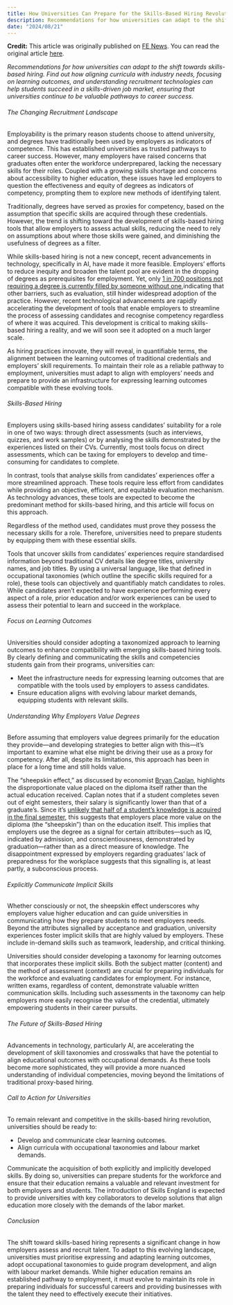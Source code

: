 ```yaml
---
title: How Universities Can Prepare for the Skills-Based Hiring Revolution
description: Recommendations for how universities can adapt to the shift towards skills-based hiring
date: "2024/08/21"
---
```

**Credit:** This article was originally published on [FE News](https://www.fenews.co.uk/). You can read the original article [here](https://www.fenews.co.uk/exclusive/how-universities-can-prepare-for-the-skills-based-hiring-revolution/).


*Recommendations for how universities can adapt to the shift towards skills-based hiring. Find out how aligning curricula with industry needs, focusing on learning outcomes, and understanding recruitment technologies can help students succeed in a skills-driven job market, ensuring that universities continue to be valuable pathways to career success.*

###### The Changing Recruitment Landscape

Employability is the primary reason students choose to attend university, and degrees have traditionally been used by employers as indicators of competence. This has established universities as trusted pathways to career success. However, many employers have raised concerns that graduates often enter the workforce underprepared, lacking the necessary skills for their roles. Coupled with a growing skills shortage and concerns about accessibility to higher education, these issues have led employers to question the effectiveness and equity of degrees as indicators of competency, prompting them to explore new methods of identifying talent.

Traditionally, degrees have served as proxies for competency, based on the assumption that specific skills are acquired through these credentials. However, the trend is shifting toward the development of skills-based hiring tools that allow employers to assess actual skills, reducing the need to rely on assumptions about where those skills were gained, and diminishing the usefulness of degrees as a filter.

While skills-based hiring is not a new concept, recent advancements in technology, specifically in AI, have made it more feasible. Employers’ efforts to reduce inequity and broaden the talent pool are evident in the dropping of degrees as prerequisites for employment. Yet, only [1 in 700 positions not requiring a degree is currently filled by someone without one](https://www.burningglassinstitute.org/research/skills-based-hiring-2024),indicating that other barriers, such as evaluation, still hinder widespread adoption of the practice. However, recent technological advancements are rapidly accelerating the development of tools that enable employers to streamline the process of assessing candidates and recognise competency regardless of where it was acquired. This development is critical to making skills-based hiring a reality, and we will soon see it adopted on a much larger scale.

As hiring practices innovate, they will reveal, in quantifiable terms, the alignment between the learning outcomes of traditional credentials and employers’ skill requirements. To maintain their role as a reliable pathway to employment, universities must adapt to align with employers’ needs and prepare to provide an infrastructure for expressing learning outcomes compatible with these evolving tools.

###### Skills-Based Hiring

Employers using skills-based hiring assess candidates’ suitability for a role in one of two ways: through direct assessments (such as interviews, quizzes, and work samples) or by analysing the skills demonstrated by the experiences listed on their CVs. Currently, most tools focus on direct assessments, which can be taxing for employers to develop and time-consuming for candidates to complete.

In contrast, tools that analyse skills from candidates’ experiences offer a more streamlined approach. These tools require less effort from candidates while providing an objective, efficient, and equitable evaluation mechanism. As technology advances, these tools are expected to become the predominant method for skills-based hiring, and this article will focus on this approach.

Regardless of the method used, candidates must prove they possess the necessary skills for a role. Therefore, universities need to prepare students by equipping them with these essential skills.

Tools that uncover skills from candidates’ experiences require standardised information beyond traditional CV details like degree titles, university names, and job titles. By using a universal language, like that defined in occupational taxonomies (which outline the specific skills required for a role), these tools can objectively and quantifiably match candidates to roles. While candidates aren’t expected to have experience performing every aspect of a role, prior education and/or work experiences can be used to assess their potential to learn and succeed in the workplace.

###### Focus on Learning Outcomes

Universities should consider adopting a taxonomized approach to learning outcomes to enhance compatibility with emerging skills-based hiring tools. By clearly defining and communicating the skills and competencies students gain from their programs, universities can:

* Meet the infrastructure needs for expressing learning outcomes that are compatible with the tools used by employers to assess candidates.
* Ensure education aligns with evolving labour market demands, equipping students with relevant skills.

###### Understanding Why Employers Value Degrees

Before assuming that employers value degrees primarily for the education they provide—and developing strategies to better align with this—it’s important to examine what else might be driving their use as a proxy for competency. After all, despite its limitations, this approach has been in place for a long time and still holds value.

The “sheepskin effect,” as discussed by economist [Bryan Caplan](http://www.bcaplan.com/), highlights the disproportionate value placed on the diploma itself rather than the actual education received. Caplan notes that if a student completes seven out of eight semesters, their salary is significantly lower than that of a graduate’s. Since it’s [unlikely that half of a student’s knowledge is acquired in the final semester](https://a16z.com/podcast/crisis-in-higher-ed-why-universities-still-matter-with-marc-ben/), this suggests that employers place more value on the diploma (the “sheepskin”) than on the education itself. This implies that employers use the degree as a signal for certain attributes—such as IQ, indicated by admission, and conscientiousness, demonstrated by graduation—rather than as a direct measure of knowledge. The disappointment expressed by employers regarding graduates’ lack of preparedness for the workplace suggests that this signalling is, at least partly, a subconscious process.

###### Explicitly Communicate Implicit Skills

Whether consciously or not, the sheepskin effect underscores why employers value higher education and can guide universities in communicating how they prepare students to meet employers needs. Beyond the attributes signalled by acceptance and graduation, university experiences foster implicit skills that are highly valued by employers. These include in-demand skills such as teamwork, leadership, and critical thinking.

Universities should consider developing a taxonomy for learning outcomes that incorporates these implicit skills. Both the subject matter (content) and the method of assessment (context) are crucial for preparing individuals for the workforce and evaluating candidates for employment. For instance, written exams, regardless of content, demonstrate valuable written communication skills. Including such assessments in the taxonomy can help employers more easily recognise the value of the credential, ultimately empowering students in their career pursuits.

###### The Future of Skills-Based Hiring

Advancements in technology, particularly AI, are accelerating the development of skill taxonomies and crosswalks that have the potential to align educational outcomes with occupational demands. As these tools become more sophisticated, they will provide a more nuanced understanding of individual competencies, moving beyond the limitations of traditional proxy-based hiring.

###### Call to Action for Universities

To remain relevant and competitive in the skills-based hiring revolution, universities should be ready to:

* Develop and communicate clear learning outcomes.
* Align curricula with occupational taxonomies and labour market demands.

Communicate the acquisition of both explicitly and implicitly developed skills.
By doing so, universities can prepare students for the workforce and ensure that their education remains a valuable and relevant investment for both employers and students. The introduction of Skills England is expected to provide universities with key collaborators to develop solutions that align education more closely with the demands of the labor market.

###### Conclusion

The shift toward skills-based hiring represents a significant change in how employers assess and recruit talent. To adapt to this evolving landscape, universities must prioritise expressing and adapting learning outcomes, adopt occupational taxonomies to guide program development, and align with labour market demands. While higher education remains an established pathway to employment, it must evolve to maintain its role in preparing individuals for successful careers and providing businesses with the talent they need to effectively execute their initiatives.

